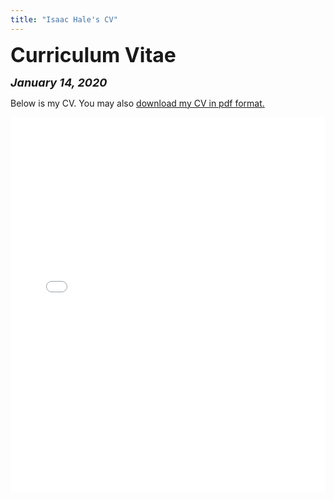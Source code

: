 ```yaml
---
title: "Isaac Hale's CV"
---
```


<head>

<!-- Global site tag (gtag.js) - Google Analytics -->
<script async src="https://www.googletagmanager.com/gtag/js?id=UA-140699540-1"></script>
<script>
  window.dataLayer = window.dataLayer || [];
  function gtag(){dataLayer.push(arguments);}
  gtag('js', new Date());

  gtag('config', 'UA-140699540-1');
</script>
</head>


<font size="+3"><b>Curriculum Vitae</b></font>

<font size="+1"><b><i>January 14, 2020</b></i></font>

<html>
Below is my CV. You may also <a href="files/Isaac Hale CV 1-14-20.pdf">download my CV in pdf format.</a>

<embed src="files/Isaac Hale CV 1-14-20.pdf" type="application/pdf" width="100%" height="600px" />
</body>
</html>